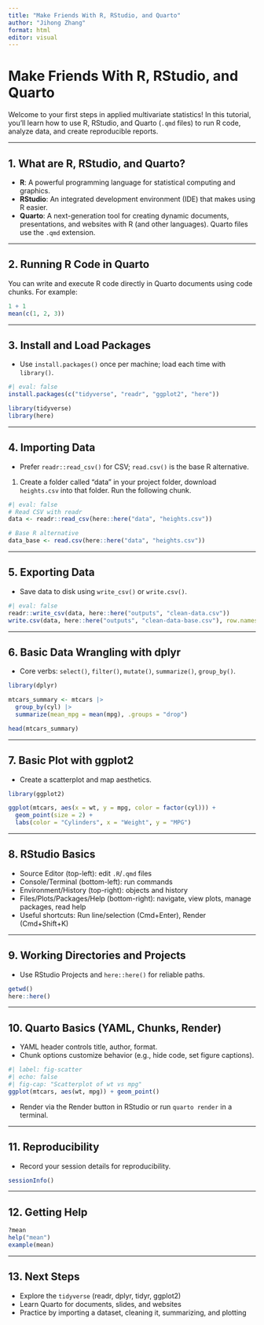 ```yaml
---
title: "Make Friends With R, RStudio, and Quarto"
author: "Jihong Zhang"
format: html
editor: visual
---
```


<!-- Prompt: Make a brief tutorial with the format of quarto markdown to R, Rstudio, and Quarto (.qmd) can be used to execute R code/syntax. Some important sections include data import, export, loading R package-->

# Make Friends With R, RStudio, and Quarto

Welcome to your first steps in applied multivariate statistics! In this tutorial, you'll learn how to use R, RStudio, and Quarto (`.qmd` files) to run R code, analyze data, and create reproducible reports.

------------------------------------------------------------------------

## 1. What are R, RStudio, and Quarto?

-   **R**: A powerful programming language for statistical computing and graphics.
-   **RStudio**: An integrated development environment (IDE) that makes using R easier.
-   **Quarto**: A next-generation tool for creating dynamic documents, presentations, and websites with R (and other languages). Quarto files use the `.qmd` extension.

------------------------------------------------------------------------

## 2. Running R Code in Quarto

You can write and execute R code directly in Quarto documents using code chunks. For example:

```r
1 + 1
mean(c(1, 2, 3))
```

------------------------------------------------------------------------

## 3. Install and Load Packages

-   Use `install.packages()` once per machine; load each time with `library()`.

```r
#| eval: false
install.packages(c("tidyverse", "readr", "ggplot2", "here"))
```

```r
library(tidyverse)
library(here)
```

------------------------------------------------------------------------

## 4. Importing Data

-   Prefer `readr::read_csv()` for CSV; `read.csv()` is the base R alternative.

1.  Create a folder called "data" in your project folder, download `heights.csv` into that folder. Run the following chunk.

```r
#| eval: false
# Read CSV with readr
data <- readr::read_csv(here::here("data", "heights.csv"))

# Base R alternative
data_base <- read.csv(here::here("data", "heights.csv"))
```

------------------------------------------------------------------------

## 5. Exporting Data

-   Save data to disk using `write_csv()` or `write.csv()`.

```r
#| eval: false
readr::write_csv(data, here::here("outputs", "clean-data.csv"))
write.csv(data, here::here("outputs", "clean-data-base.csv"), row.names = FALSE)
```

------------------------------------------------------------------------

## 6. Basic Data Wrangling with dplyr

-   Core verbs: `select()`, `filter()`, `mutate()`, `summarize()`, `group_by()`.

```r
library(dplyr)

mtcars_summary <- mtcars |>
  group_by(cyl) |>
  summarize(mean_mpg = mean(mpg), .groups = "drop")

head(mtcars_summary)
```

------------------------------------------------------------------------

## 7. Basic Plot with ggplot2

-   Create a scatterplot and map aesthetics.

```r
library(ggplot2)

ggplot(mtcars, aes(x = wt, y = mpg, color = factor(cyl))) +
  geom_point(size = 2) +
  labs(color = "Cylinders", x = "Weight", y = "MPG")
```

------------------------------------------------------------------------

## 8. RStudio Basics

-   Source Editor (top-left): edit `.R`/`.qmd` files
-   Console/Terminal (bottom-left): run commands
-   Environment/History (top-right): objects and history
-   Files/Plots/Packages/Help (bottom-right): navigate, view plots, manage packages, read help
-   Useful shortcuts: Run line/selection (Cmd+Enter), Render (Cmd+Shift+K)

------------------------------------------------------------------------

## 9. Working Directories and Projects

-   Use RStudio Projects and `here::here()` for reliable paths.

```r
getwd()
here::here()
```

------------------------------------------------------------------------

## 10. Quarto Basics (YAML, Chunks, Render)

-   YAML header controls title, author, format.
-   Chunk options customize behavior (e.g., hide code, set figure captions).

```r
#| label: fig-scatter
#| echo: false
#| fig-cap: "Scatterplot of wt vs mpg"
ggplot(mtcars, aes(wt, mpg)) + geom_point()
```

-   Render via the Render button in RStudio or run `quarto render` in a terminal.

------------------------------------------------------------------------

## 11. Reproducibility

-   Record your session details for reproducibility.

```r
sessionInfo()
```

------------------------------------------------------------------------

## 12. Getting Help

```r
?mean
help("mean")
example(mean)
```

------------------------------------------------------------------------

## 13. Next Steps

-   Explore the `tidyverse` (readr, dplyr, tidyr, ggplot2)
-   Learn Quarto for documents, slides, and websites
-   Practice by importing a dataset, cleaning it, summarizing, and plotting